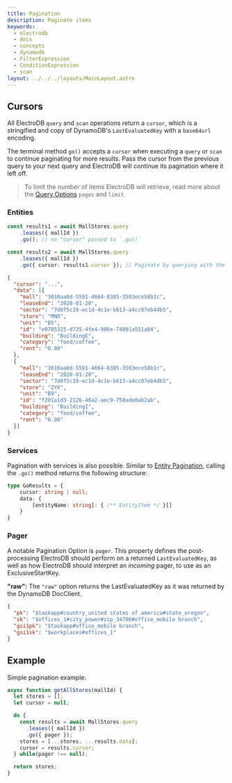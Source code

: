 ```yaml
---
title: Pagination
description: Paginate items
keywords:
  - electrodb
  - docs
  - concepts
  - dynamodb
  - FilterExpression
  - ConditionExpression
  - scan
layout: ../../../layouts/MainLayout.astro
---
```



<ExampleSetup />

## Cursors

All ElectroDB `query` and `scan` operations return a `cursor`, which is a stringified and copy of DynamoDB's `LastEvaluatedKey` with a `base64url` encoding.

The terminal method `go()` accepts a `cursor` when executing a `query` or `scan` to continue paginating for more results. Pass the cursor from the previous query to your next query and ElectroDB will continue its pagination where it left off.

> To limit the number of items ElectroDB will retrieve, read more about the [Query Options](/en/core-concepts/execution-queries) `pages` and `limit`.

### Entities

```typescript
const results1 = await MallStores.query
	.leases({ mallId })
	.go(); // no "cursor" passed to `.go()`

const results2 = await MallStores.query
	.leases({ mallId })
	.go({ cursor: results1.cursor }); // Paginate by querying with the "cursor" from your first query
```

```json results2
{
  "cursor": "...",
  "data": [{
    "mall": "3010aa0d-5591-4664-8385-3503ece58b1c",
    "leaseEnd": "2020-01-20",
    "sector": "7d0f5c19-ec1d-4c1e-b613-a4cc07eb4db5",
    "store": "MNO",
    "unit": "B5",
    "id": "e0705325-d735-4fe4-906e-74091a551a04",
    "building": "BuildingE",
    "category": "food/coffee",
    "rent": "0.00"
  },
  {
    "mall": "3010aa0d-5591-4664-8385-3503ece58b1c",
    "leaseEnd": "2020-01-20",
    "sector": "7d0f5c19-ec1d-4c1e-b613-a4cc07eb4db5",
    "store": "ZYX",
    "unit": "B9",
    "id": "f201a1d3-2126-46a2-aec9-758ade8ab2ab",
    "building": "BuildingI",
    "category": "food/coffee",
    "rent": "0.00"
  }]
}
```

### Services

Pagination with services is also possible. Similar to [Entity Pagination](#entity-pagination), calling the `.go()` method returns the following structure:

```typescript
type GoResults = {
    cursor: string | null;
    data: {
        [entityName: string]: { /** EntityItem */ }[]
    }
}
```

### Pager
A notable Pagination Option is `pager`. This property defines the post-processing ElectroDB should perform on a returned `LastEvaluatedKey`, as well as how ElectroDB should interpret an _incoming_ pager, to use as an ExclusiveStartKey.

**"raw":** The `"raw"` option returns the LastEvaluatedKey as it was returned by the DynamoDB DocClient.

```json
{
  "pk": "$taskapp#country_united states of america#state_oregon",
  "sk": "$offices_1#city_power#zip_34706#office_mobile branch",
  "gsi1pk": "$taskapp#office_mobile branch",
  "gsi1sk": "$workplaces#offices_1"
}
```

## Example

Simple pagination example:

```typescript
async function getAllStores(mallId) {
  let stores = [];
  let cursor = null;

  do {
    const results = await MallStores.query
      .leases({ mallId })
      .go({ pager });
    stores = [...stores, ...results.data];
    cursor = results.cursor;
  } while(pager !== null);

  return stores;
}
```
